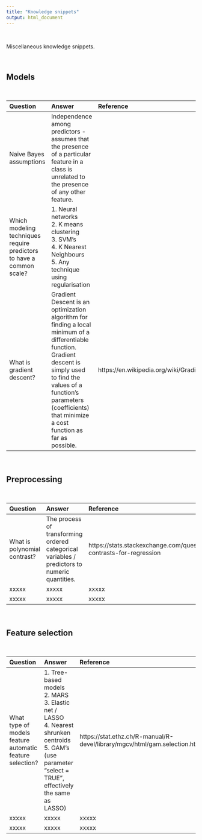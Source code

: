 ```yaml
---
title: "Knowledge snippets"
output: html_document
---
```


<br>

Miscellaneous knowledge snippets. 

<br>

## Models

<br>

| Question | Answer | Reference |  
| :------- | :----- | :-------- |  
| Naive Bayes assumptions      | Independence among predictors - assumes that the presence of a particular feature in a class is unrelated to the presence of any other feature. |  |  
| Which modeling techniques require predictors to have a common scale? | 1. Neural networks<br/>2. K means clustering<br/>3. SVM's<br/>4. K Nearest Neighbours<br/>5. Any technique using regularisation |  |  
| What is gradient descent? | Gradient Descent is an optimization algorithm for finding a local minimum of a differentiable function. Gradient descent is simply used to find the values of a function's parameters (coefficients) that minimize a cost function as far as possible. |https://en.wikipedia.org/wiki/Gradient_descent | 

<br>

## Preprocessing

<br>

| Question | Answer | Reference |  
| :------- | :----- | :-------- |  
| What is polynomial contrast? | The process of transforming ordered categorical variables / predictors to numeric quantities. | https://stats.stackexchange.com/questions/105115/polynomial-contrasts-for-regression  |  
| xxxxx | xxxxx | xxxxx |  
| xxxxx | xxxxx | xxxxx |  

<br>

## Feature selection

<br>

| Question | Answer | Reference |  
| :------- | :----- | :-------- |  
| What type of models feature automatic feature selection? | 1. Tree-based models<br/>2. MARS<br/>3. Elastic net / LASSO<br/>4. Nearest shrunken centroids<br/>5. GAM's (use parameter "select = TRUE", effectively the same as LASSO) | https://stat.ethz.ch/R-manual/R-devel/library/mgcv/html/gam.selection.html |  
| xxxxx | xxxxx | xxxxx |  
| xxxxx | xxxxx | xxxxx |  


